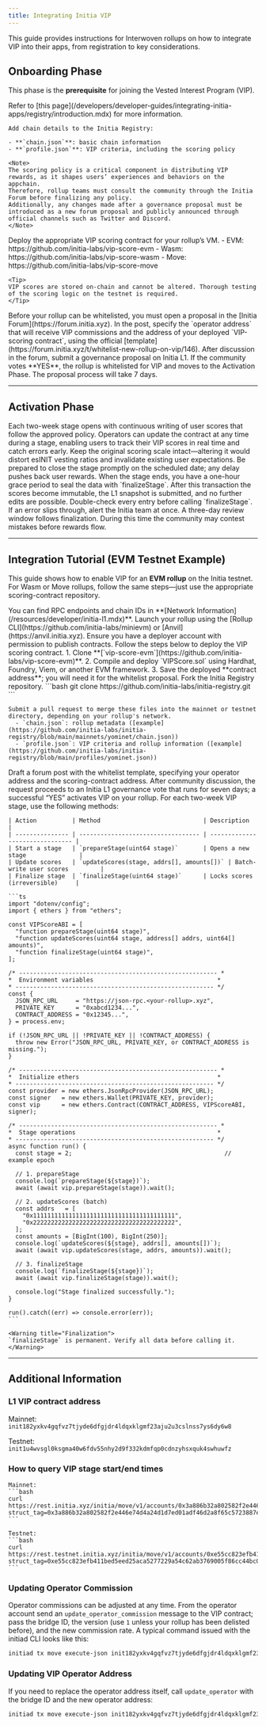 ```yaml
---
title: Integrating Initia VIP
---
```


This guide provides instructions for Interwoven rollups on how to integrate VIP into their apps, from registration to key considerations.

## Onboarding Phase

This phase is the **prerequisite** for joining the Vested Interest Program (VIP).

<Steps>
  <Step title="Add information to Initia Registry">
    Refer to [this page](/developers/developer-guides/integrating-initia-apps/registry/introduction.mdx) for more information.

    Add chain details to the Initia Registry:

    - **`chain.json`**: basic chain information
    - **`profile.json`**: VIP criteria, including the scoring policy

    <Note>
    The scoring policy is a critical component in distributing VIP rewards, as it shapes users’ experiences and behaviors on the appchain. 
    Therefore, rollup teams must consult the community through the Initia Forum before finalizing any policy. 
    Additionally, any changes made after a governance proposal must be introduced as a new forum proposal and publicly announced through official channels such as Twitter and Discord.
    </Note>
  </Step>
  <Step title="Deploy the VIP Scoring Contract">
    Deploy the appropriate VIP scoring contract for your rollup’s VM.
      - EVM: https://github.com/initia-labs/vip-score-evm
      - Wasm: https://github.com/initia-labs/vip-score-wasm
      - Move: https://github.com/initia-labs/vip-score-move

    <Tip>
    VIP scores are stored on-chain and cannot be altered. Thorough testing of the scoring logic on the testnet is required.
    </Tip>
  </Step>
  <Step title="Post a VIP-Whitelisting proposal in the Initia Forum">
    Before your rollup can be whitelisted, you must open a proposal in the [Initia Forum](https://forum.initia.xyz). 
    In the post, specify the `operator address` that will receive VIP commissions and the address of your deployed `VIP-scoring contract`, using the official [template](https://forum.initia.xyz/t/whitelist-new-rollup-on-vip/146).
  </Step>
  <Step title="Wait for the L1 Governance vote">
    After discussion in the forum, submit a governance proposal on Initia L1.
    If the community votes **YES**, the rollup is whitelisted for VIP and moves to the Activation Phase. The proposal process will take 7 days.
  </Step>
</Steps>

---

## Activation Phase

<Steps>
  <Step title="Record VIP scores on-chain">
    Each two-week stage opens with continuous writing of user scores that follow the approved policy.  
    Operators can update the contract at any time during a stage, enabling users to track their VIP scores in real time and catch errors early.
    Keep the original scoring scale intact—altering it would distort esINIT vesting ratios and invalidate existing user expectations.  
    Be prepared to close the stage promptly on the scheduled date; any delay pushes back user rewards.
  </Step>
  <Step title="Finalize scores">
    When the stage ends, you have a one-hour grace period to seal the data with `finalizeStage`.  
    After this transaction the scores become immutable, the L1 snapshot is submitted, and no further edits are possible.  
    <Warning>
    Double-check every entry before calling `finalizeStage`.  
    If an error slips through, alert the Initia team at once.
    </Warning>
  </Step>
  <Step title="Challenge period">
    A three-day review window follows finalization.  
    During this time the community may contest mistakes before rewards flow.
  </Step>
</Steps>

---

## Integration Tutorial (EVM Testnet Example)

This guide shows how to enable VIP for an **EVM rollup** on the Initia testnet.  
For Wasm or Move rollups, follow the same steps—just use the appropriate scoring-contract repository.

<Info title="Network Details">
You can find RPC endpoints and chain IDs in **[Network Information](/resources/developer/initia-l1.mdx)**.
</Info>

<Steps title="VIP Integration Steps">
  <Step title="Deploy Your EVM Rollup">
    Launch your rollup using the [Rollup CLI](https://github.com/initia-labs/minievm) or [Anvil](https://anvil.initia.xyz).
    Ensure you have a deployer account with permission to publish contracts.
  </Step>
  <Step title="Deploy the VIP Scoring Contract">
    Follow the steps below to deploy the VIP scoring contract.
    1. Clone **[`vip-score-evm`](https://github.com/initia-labs/vip-score-evm)**.  
    2. Compile and deploy `VIPScore.sol` using Hardhat, Foundry, Viem, or another EVM framework.  
    3. Save the deployed **contract address**; you will need it for the whitelist proposal.
  </Step>
  <Step title="Register the Rollup in the Initia Registry">
    Fork the Initia Registry repository.  
    ```bash
    git clone https://github.com/initia-labs/initia-registry.git
    ```

    Submit a pull request to merge these files into the mainnet or testnet directory, depending on your rollup's network.
      - `chain.json`: rollup metadata ([example](https://github.com/initia-labs/initia-registry/blob/main/mainnets/yominet/chain.json))
      - `profile.json`: VIP criteria and rollup information ([example](https://github.com/initia-labs/initia-registry/blob/main/profiles/yominet.json))  
  </Step>
  <Step title="Request VIP Whitelisting">
    Draft a forum post with the whitelist template, specifying your operator address and the scoring-contract address.  
    After community discussion, the request proceeds to an Initia L1 governance vote that runs for seven days; a successful “YES” activates VIP on your rollup.
  </Step>
  <Step title="Operate the VIP Scoring Contract">
    For each two-week VIP stage, use the following methods:

    | Action          | Method                             | Description                     |
    | --------------- | ---------------------------------- | ------------------------------- |
    | Start a stage   | `prepareStage(uint64 stage)`       | Opens a new stage               |
    | Update scores   | `updateScores(stage, addrs[], amounts[])` | Batch-write user scores         |
    | Finalize stage  | `finalizeStage(uint64 stage)`      | Locks scores (irreversible)     |

    ```ts
    import "dotenv/config";
    import { ethers } from "ethers";

    const VIPScoreABI = [
      "function prepareStage(uint64 stage)",
      "function updateScores(uint64 stage, address[] addrs, uint64[] amounts)",
      "function finalizeStage(uint64 stage)",
    ];

    /* -------------------------------------------------------- *
    *  Environment variables                                   *
    * -------------------------------------------------------- */
    const {
      JSON_RPC_URL     = "https://json-rpc.<your-rollup>.xyz",
      PRIVATE_KEY      = "0xabcd1234...",
      CONTRACT_ADDRESS = "0x12345...",
    } = process.env;

    if (!JSON_RPC_URL || !PRIVATE_KEY || !CONTRACT_ADDRESS) {
      throw new Error("JSON_RPC_URL, PRIVATE_KEY, or CONTRACT_ADDRESS is missing.");
    }

    /* -------------------------------------------------------- *
    *  Initialize ethers                                       *
    * -------------------------------------------------------- */
    const provider = new ethers.JsonRpcProvider(JSON_RPC_URL);
    const signer   = new ethers.Wallet(PRIVATE_KEY, provider);
    const vip      = new ethers.Contract(CONTRACT_ADDRESS, VIPScoreABI, signer);

    /* -------------------------------------------------------- *
    *  Stage operations                                        *
    * -------------------------------------------------------- */
    async function run() {
      const stage = 2;                                           // example epoch

      // 1. prepareStage
      console.log(`prepareStage(${stage})`);
      await (await vip.prepareStage(stage)).wait();

      // 2. updateScores (batch)
      const addrs   = [
        "0x1111111111111111111111111111111111111111",
        "0x2222222222222222222222222222222222222222",
      ];
      const amounts = [BigInt(100), BigInt(250)];
      console.log(`updateScores(${stage}, addrs[], amounts[])`);
      await (await vip.updateScores(stage, addrs, amounts)).wait();

      // 3. finalizeStage
      console.log(`finalizeStage(${stage})`);
      await (await vip.finalizeStage(stage)).wait();

      console.log("Stage finalized successfully.");
    }

    run().catch((err) => console.error(err));
    ```

    <Warning title="Finalization">
    `finalizeStage` is permanent. Verify all data before calling it.
    </Warning>
  </Step>
</Steps>

---

## Additional Information

### L1 VIP contract address

Mainnet: `init182yxkv4gqfvz7tjyde6dfgjdr4ldqxklgmf23aju2u3cslnss7ys6dy6w8`

Testnet: `init1u4wvsgl0ksgma40w6fdv55nhy2d9f332kdmfqp0cdnzyhsxquk4swhuwfz`

### How to query VIP stage start/end times
    Mainnet:
    ```bash
    curl https://rest.initia.xyz/initia/move/v1/accounts/0x3a886b32a802582f2e446e74d4a24d1d7ed01adf46d2a8f65c5723887e708789/resources/by_struct_tag?struct_tag=0x3a886b32a802582f2e446e74d4a24d1d7ed01adf46d2a8f65c5723887e708789%3A%3Avip%3A%3AModuleStore
    ```
    
    Testnet:
    ```bash
    curl https://rest.testnet.initia.xyz/initia/move/v1/accounts/0xe55cc823efb411bed5eed25aca5277229a54c62ab3769005f86cc44bc0c0e5ab/resources/by_struct_tag?struct_tag=0xe55cc823efb411bed5eed25aca5277229a54c62ab3769005f86cc44bc0c0e5ab%3A%3Avip%3A%3AModuleStore
    ```
        
### Updating Operator Commission

Operator commissions can be adjusted at any time. From the operator account send an `update_operator_commission` message to the VIP contract; pass the bridge ID, the version (use `1` unless your rollup has been delisted before), and the new commission rate. A typical command issued with the initiad CLI looks like this:

```bash
initiad tx move execute-json init182yxkv4gqfvz7tjyde6dfgjdr4ldqxklgmf23aju2u3cslnss7ys6dy6w8 vip update_operator_commission --args '["${BRIDGE_ID}", "${VERSION}", "${NEW_COMMISSION_RATE}"]' --from $OPERATOR_WALLET_NAME --node https://rpc.initia.xyz --chain-id interwoven-1 --gas-prices 0.015uinit --gas auto
```

### Updating VIP Operator Address

If you need to replace the operator address itself, call `update_operator` with the bridge ID and the new operator address:

```bash
initiad tx move execute-json init182yxkv4gqfvz7tjyde6dfgjdr4ldqxklgmf23aju2u3cslnss7ys6dy6w8 vip update_operator --args '["${BRIDGE_ID}", "${NEW_OPERATOR_ADDRESS}"]' --from $OPERATOR_KEY --node https://rpc.initia.xyz --chain-id interwoven-1 --gas-prices 0.015uinit --gas auto
```